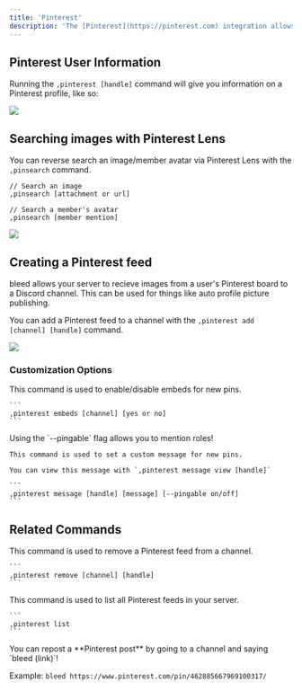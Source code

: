 ```yaml
---
title: 'Pinterest'
description: 'The [Pinterest](https://pinterest.com) integration allows your server to create feeds from a Pinterest users public board.'
---
```


## Pinterest User Information

Running the `,pinterest [handle]` command will give you information on a Pinterest profile, like so:

<Frame type="glass" caption="Embed with Pinterest user information">
  <img src="https://github.com/ju/docs/blob/main/static/pinlookup.png?raw=true"/>
</Frame>

## Searching images with Pinterest Lens

You can reverse search an image/member avatar via Pinterest Lens with the `,pinsearch` command.

```
// Search an image
,pinsearch [attachment or url]

// Search a member's avatar
,pinsearch [member mention]
```

<Frame type="glass" caption="Searching a member's avatar with pinsearch">
  <img src="https://github.com/ju/docs/blob/main/static/pinsearch.png?raw=true"/>
</Frame>

## Creating a Pinterest feed

bleed allows your server to recieve images from a user's Pinterest board to a Discord channel.
This can be used for things like auto profile picture publishing.

You can add a Pinterest feed to a channel with the `,pinterest add [channel] [handle]` command.

<Frame type="glass" caption="Adding a Pinterest feed to a channel">
  <img src="https://github.com/ju/docs/blob/main/static/pinfeed.png?raw=true"/>
</Frame>

### Customization Options

<AccordionGroup>
  <Accordion title="Embeds">
    This command is used to enable/disable embeds for new pins.

    ```
    ,pinterest embeds [channel] [yes or no]
    ```
  </Accordion>

  <Accordion title="Custom Messages">
    <Info>Using the `--pingable` flag allows you to mention roles!</Info>

    This command is used to set a custom message for new pins.

    You can view this message with `,pinterest message view [handle]`

    ```
    ,pinterest message [handle] [message] [--pingable on/off]
    ```
  </Accordion>
</AccordionGroup>

## Related Commands

<AccordionGroup>
  <Accordion title="Remove a Pinterest feed">
    This command is used to remove a Pinterest feed from a channel.

    ```
    ,pinterest remove [channel] [handle]
    ```
  </Accordion>

  <Accordion title="List your server's Pinterest feeds">
    This command is used to list all Pinterest feeds in your server.

    ```
    ,pinterest list
    ```
  </Accordion>
</AccordionGroup>

<Info>
  You can repost a **Pinterest post** by going to a channel and saying `bleed (link)`!

  Example: `bleed https://www.pinterest.com/pin/462885667969100317/`
</Info>